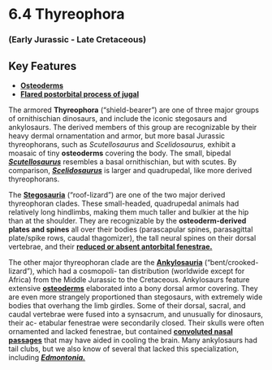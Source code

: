 # 6.4 Thyreophora


### (Early Jurassic - Late Cretaceous)


## Key Features



*   **[Osteoderms](#223_ankylosaurosteoderm)**
*   **[Flared postorbital process of jugal](#44_edmontoniaskull)**

The armored **Thyreophora** (“shield-bearer”) are one of three major groups of ornithischian dinosaurs, and include the iconic stegosaurs and ankylosaurs. The derived members of this group are recognizable by their heavy dermal ornamentation and armor, but more basal Jurassic thyreophorans, such as _Scutellosaurus_ and _Scelidosaurus,_ exhibit a moasaic of tiny **osteoderms** covering the body. The small, bipedal **_[Scutellosaurus](#232_scutellosaurusreconstruction)_** resembles a basal ornithischian, but with scutes. By comparison, **_[Scelidosaurus](#233_scelidosauruswhole)_** is larger and quadrupedal, like more derived thyreophorans.

The **[Stegosauria](#234_stegosauruswhole)** (“roof-lizard”) are one of the two major derived thyreophoran clades. These small-headed, quadrupedal animals had relatively long hindlimbs, making them much taller and bulkier at the hip than at the shoulder. They are recognizable by the **osteoderm-derived plates and spines** all over their bodies (parascapular spines, parasagittal plate/spike rows, caudal thagomizer), the tall neural spines on their dorsal vertebrae, and their **[reduced or absent antorbital fenestrae.](#224_stegosaurusarmatusskull)**

The other major thyreophoran clade are the **[Ankylosauria](#225_euoplocephalusskull)** (“bent/crooked-lizard”), which had a cosmopoli- tan distribution (worldwide except for Africa) from the Middle Jurassic to the Cretaceous. Ankylosaurs feature extensive **[osteoderms](#237_borealopeltascutes)** elaborated into a bony dorsal armor covering. They are even more strangely proportioned than stegosaurs, with extremely wide bodies that overhang the limb girdles. Some of their dorsal, sacral, and caudal vertebrae were fused into a synsacrum, and unusually for dinosaurs, their ac- etabular fenestrae were secondarily closed. Their skulls were often ornamented and lacked fenestrae, but contained **[convoluted nasal passages](#235_kunbarrasaurusieversinasalpassages)** that may have aided in cooling the brain. Many ankylosaurs had tail clubs, but we also know of several that lacked this specialization, including **_[Edmontonia.](#236_edmontoniawhole)_**
